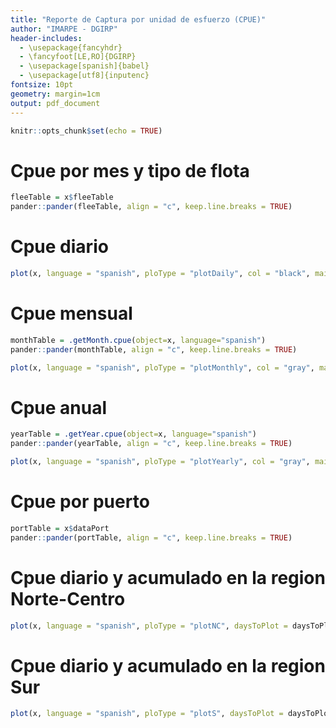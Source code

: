 ```yaml
---
title: "Reporte de Captura por unidad de esfuerzo (CPUE)"
author: "IMARPE - DGIRP"
header-includes:
  - \usepackage{fancyhdr}
  - \fancyfoot[LE,RO]{DGIRP}
  - \usepackage[spanish]{babel}
  - \usepackage[utf8]{inputenc}
fontsize: 10pt
geometry: margin=1cm
output: pdf_document
---
```


\pagenumbering{gobble}

```r
knitr::opts_chunk$set(echo = TRUE)
```

# Cpue por mes y tipo de flota
```r
fleeTable = x$fleeTable
pander::pander(fleeTable, align = "c", keep.line.breaks = TRUE)
```

# Cpue diario
```r
plot(x, language = "spanish", ploType = "plotDaily", col = "black", main = "", daysToPlot = daysToPlot)
```

\pagebreak

# Cpue mensual
\vspace{1.5cm}
```r
monthTable = .getMonth.cpue(object=x, language="spanish")
pander::pander(monthTable, align = "c", keep.line.breaks = TRUE)
```
\vspace{3cm}
```r
plot(x, language = "spanish", ploType = "plotMonthly", col = "gray", main = "")
```

\pagebreak

# Cpue anual
\vspace{1.5cm}
```r
yearTable = .getYear.cpue(object=x, language="spanish")
pander::pander(yearTable, align = "c", keep.line.breaks = TRUE)
```
\vspace{3cm}
```r
plot(x, language = "spanish", ploType = "plotYearly", col = "gray", main = "")
```

\pagebreak

# Cpue por puerto
```r
portTable = x$dataPort
pander::pander(portTable, align = "c", keep.line.breaks = TRUE)
```

# Cpue diario y acumulado en la region Norte-Centro
```r
plot(x, language = "spanish", ploType = "plotNC", daysToPlot = daysToPlot, textAxis2 = textAxis2, textAxis4 = textAxis4)
```

\pagebreak

# Cpue diario y acumulado en la region Sur
```r
plot(x, language = "spanish", ploType = "plotS", daysToPlot = daysToPlot, textAxis2 = textAxis2, textAxis4 = textAxis4)
```
